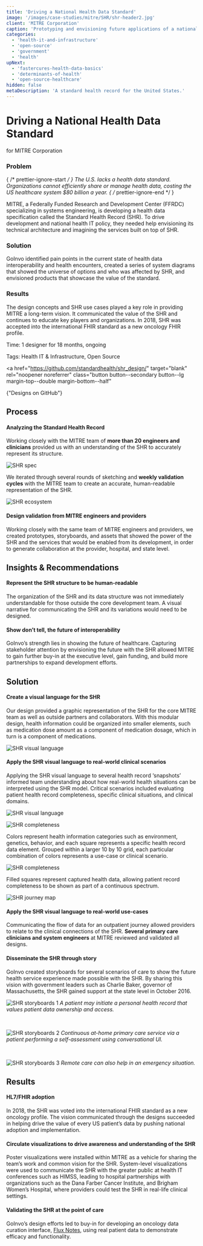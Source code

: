 ```yaml
---
title: 'Driving a National Health Data Standard'
image: '/images/case-studies/mitre/SHR/shr-header2.jpg'
client: 'MITRE Corporation'
caption: 'Prototyping and envisioning future applications of a national health data standard to drive its development.'
categories:
  - 'health-it-and-infrastructure'
  - 'open-source'
  - 'government'
  - 'health'
upNext:
  - 'fastercures-health-data-basics'
  - 'determinants-of-health'
  - 'open-source-healthcare'
hidden: false
metaDescription: 'A standard health record for the United States.'
---
```



# Driving a National Health Data Standard

for MITRE Corporation

### Problem

{ /* prettier-ignore-start */ }
The U.S. lacks a health data standard. Organizations cannot efficiently share or manage health data, costing the US healthcare system \$80 billion a year.
{ /* prettier-ignore-end */ }

MITRE, a Federally Funded Research and Development Center (FFRDC) specializing in systems engineering, is developing a health data specification called the Standard Health Record (SHR). To drive development and national health IT policy, they needed help envisioning its technical architecture and imagining the services built on top of SHR.

### Solution

GoInvo identified pain points in the current state of health data interoperability and health encounters, created a series of system diagrams that showed the universe of options and who was affected by SHR, and envisioned products that showcase the value of the standard.

### Results

The design concepts and SHR use cases played a key role in providing MITRE a long-term vision. It communicated the value of the SHR and continues to educate key players and organizations. In 2018, SHR was accepted into the international FHIR standard as a new oncology FHIR profile.

<span class="text--uppercase text--gray text--bold text--spacing text--md">Time:</span> 1 designer for 18 months, ongoing

<span class="text--uppercase text--gray text--bold text--spacing text--md">Tags:</span> Health IT & Infrastructure, Open Source

<a
  href="https://github.com/standardhealth/shr_design/"
  target="blank"
  rel="noopener noreferrer"
  class="button button--secondary button--lg margin-top--double margin-bottom--half"
>
  {"Designs on GitHub"}
</a>
<Divider />

## Process

#### Analyzing the Standard Health Record

Working closely with the MITRE team of **more than 20 engineers and clinicians** provided us with an understanding of the SHR to accurately represent its structure.

![SHR spec](/images/case-studies/mitre/SHR/shr-spec.jpg)

We iterated through several rounds of sketching and **weekly validation cycles** with the MITRE team to create an accurate, human-readable representation of the SHR.

![SHR ecosystem](/images/case-studies/mitre/SHR/shr-ecosystem2.jpg)

#### Design validation from MITRE engineers and providers

Working closely with the same team of MITRE engineers and providers, we created prototypes, storyboards, and assets that showed the power of the SHR and the services that would be enabled from its development, in order to generate collaboration at the provider, hospital, and state level.

<Divider />

## Insights & Recommendations

#### Represent the SHR structure to be human-readable

The organization of the SHR and its data structure was not immediately understandable for those outside the core development team. A visual narrative for communicating the SHR and its variations would need to be designed.

#### Show don’t tell, the future of interoperability

GoInvo’s strength lies in showing the future of healthcare. Capturing stakeholder attention by envisioning the future with the SHR allowed MITRE to gain further buy-in at the executive level, gain funding, and build more partnerships to expand development efforts.

<Divider />

## Solution

#### Create a visual language for the SHR

Our design provided a graphic representation of the SHR for the core MITRE team as well as outside partners and collaborators. With this modular design, health information could be organized into smaller elements, such as medication dose amount as a component of medication dosage, which in turn is a component of medications.

![SHR visual language](/images/case-studies/mitre/SHR/shr-visual-language.jpg)

#### Apply the SHR visual language to real-world clinical scenarios

Applying the SHR visual language to several health record ‘snapshots’ informed team understanding about how real-world health situations can be interpreted using the SHR model. Critical scenarios included evaluating patient health record completeness, specific clinical situations, and clinical domains.

![SHR visual language](/images/case-studies/mitre/SHR/shr-completeness-full.jpg)

![SHR completeness](/images/case-studies/mitre/SHR/shr-completeness-scenarios.jpg)

Colors represent health information categories such as environment, genetics, behavior, and each square represents a specific health record data element. Grouped within a larger 10 by 10 grid, each particular combination of colors represents a use-case or clinical scenario.

![SHR completeness](/images/case-studies/mitre/SHR/shr-completeness-record.jpg)

Filled squares represent captured health data, allowing patient record completeness to be shown as part of a continuous spectrum.

![SHR journey map](/images/case-studies/mitre/SHR/shr-journey-map-full.jpg)

#### Apply the SHR visual language to real-world use-cases

Communicating the flow of data for an outpatient journey allowed providers to relate to the clinical connections of the SHR. **Several primary care clinicians and system engineers** at MITRE reviewed and validated all designs.

#### Disseminate the SHR through story

GoInvo created storyboards for several scenarios of care to show the future health service experience made possible with the SHR. By sharing this vision with government leaders such as Charlie Baker, governor of Massachusetts, the SHR gained support at the state level in October 2016.

![SHR storyboards 1](/images/case-studies/mitre/SHR/shr-storyboard-initiate.jpg)
_A patient may initiate a personal health record that values patient data ownership and access._

<br />

![SHR storyboards 2](/images/case-studies/mitre/SHR/shr-storyboard-at-home.jpg)
_Continuous at-home primary care service via a patient performing a self-assessment using conversational UI._

<br />

![SHR storyboards 3](/images/case-studies/mitre/SHR/shr-storyboard-emergency.jpg)
_Remote care can also help in an emergency situation._

<Divider />

## Results

#### HL7/FHIR adoption

In 2018, the SHR was voted into the international FHIR standard as a new oncology profile. The vision communicated through the designs succeeded in helping drive the value of every US patient’s data by pushing national adoption and implementation.

#### Circulate visualizations to drive awareness and understanding of the SHR

Poster visualizations were installed within MITRE as a vehicle for sharing the team’s work and common vision for the SHR. System-level visualizations were used to communicate the SHR with the greater public at health IT conferences such as HIMSS, leading to hospital partnerships with organizations such as the Dana Farber Cancer Institute, and Brigham Women’s Hospital, where providers could test the SHR in real-life clinical settings.

#### Validating the SHR at the point of care

GoInvo’s design efforts led to buy-in for developing an oncology data curation interface, [Flux Notes](../mitre-flux-notes/), using real patient data to demonstrate efficacy and functionality.
